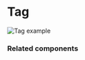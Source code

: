 # Tag

![Tag example](public/assets/overview-tag.webp)

### Related components
<RelatedComponentList>
  <RelatedComponent
    title="SelectInline (future)"
    description="Use when there are more than two possible values and the merchant can alternate between them."
  />
  <RelatedComponent
    title="Switch (future)"
    description="Use when the value is the state of an item and there are two possible values that can be alternated."
  />
  <RelatedComponent
    title="Text"
    description="Use when the value can't be edited, doesn't require prominence and isn't positioned next to another value."
    href="/components/text"
  />
</RelatedComponentList>